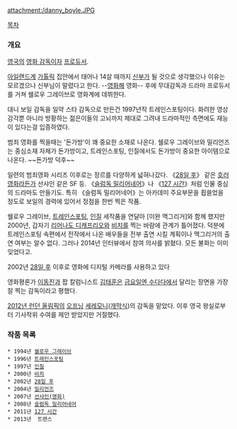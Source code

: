 attachment:/danny_boyle.JPG

[[목차]]

=== 개요 ===
[[영국]]의 [[영화 감독]]이자 [[프로듀서]].

[[아일랜드]]계 [[가톨릭]] 집안에서 태어나 14살 때까지 [[신부]]가 될 것으로 생각했으나 이유는 모르겠으나 신부님이 말렸다고 한다. --[[영화]]해 영화-- 후에 무대감독과 드라마 프로듀서를 거쳐 쉘로우 그레이브로 영화계에 데뷔한다.

대니 보일 감독을 일약 스타 감독으로 만든건 1997년작 트레인스포팅이다. 화려한 영상 감각뿐 아니라 방황하는 젊은이들의 고뇌까지 제대로 그려내 드라마적인 측면에도 재능이 있다는걸 입증하였다.

범죄 영화를 찍을때는 '돈가방'이 꽤 중요한 소재로 나온다. 쉘로우 그레이브와 밀리언즈는 중심소재 자체가 돈가방이고, 트레인스포팅, 인질에서도 돈가방이 중요한 아이템으로 나온다. ~~돈가방 덕후~~ 

일련의 범죄영화 시리즈 이후로는 장르를 다양하게 넓혀나갔다. 《[[28일 후]]》 같은 [[호러영화]]라든가 선샤인 같은 SF 등. 《[[슬럼독 밀리어네어]]》나 《[[127 시간]]》처럼 인물 중심의 드라마도 만들기도. 특히 《슬럼독 밀리어네어》는 아카데미 주요부문을 휩쓸었을 정도로 보일의 경력에 있어서 정점을 한번 찍은 작품.

쉘로우 그레이브, [[트레인스포팅]], [[인질]] 세작품을 연달아 [이완 맥그리거]와 함께 했지만 2000년, 갑자기 [[리어나도 디캐프리오]]와 [[비치]]를 찍는 바람에 관계가 틀어졌다. 덕분에 트레인스포팅 속편에서 전작에서 나온 배우들을 전부 출연 시킬 계획이나 맥그리거의 출연 여부는 알수 없다. 그러나 2014년 인터뷰에서 참여 의사를 밝혔다. 모든 불화는 이미 잊었다고.

2002년 [[28일 후]] 이후로 영화에 디지털 카메라를 사용하고 있다

영화평론가 [[이동진]]과 팝 칼럼니스트 [[김태훈]]은 [[금요일엔 수다다]]에서 달리는 장면을 가장 잘 찍는 감독이라고 평했다.

[[2012년 런던 올림픽]]의 [[오프닝]] [[세레모니]]([[개막식]])의 감독을 맡았다. 이후 영국 왕실로부터 기사작위 수여를 제안 받았지만 거절했다.
=== 작품 목록 ===
{{{#!html
<object width="560" height="349"><param name="movie" value="http://www.youtube.com/v/G9pVMzmblcc?version=3&amp;hl=ko_KR"></param><param name="allowFullScreen" value="true"></param><param name="allowscriptaccess" value="always"></param><embed src="http://www.youtube.com/v/G9pVMzmblcc?version=3&amp;hl=ko_KR" type="application/x-shockwave-flash" width="560" height="349" allowscriptaccess="always" allowfullscreen="true"></embed></object>
}}}

 * 1994년 [[쉘로우 그레이브]]
 * 1996년 [[트레인스포팅]]
 * 1997년 [[인질]]
 * 2000년 [[비치]]
 * 2002년 [[28일 후]]
 * 2004년 [[밀리언즈]] 
 * 2007년 [[선샤인(영화)]]
 * 2008년 [[슬럼독 밀리어네어]]
 * 2011년 [[127 시간]] 
 * 2013년  트랜스
